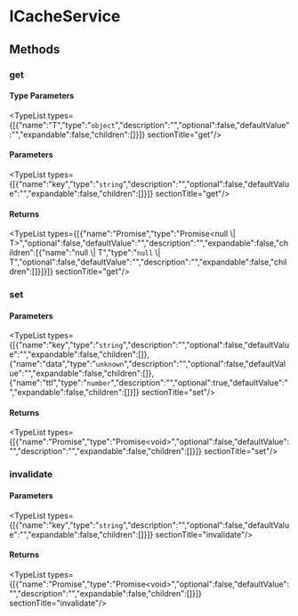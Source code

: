 
# ICacheService

## Methods

### get

#### Type Parameters

<TypeList types={[{"name":"T","type":"`object`","description":"","optional":false,"defaultValue":"","expandable":false,"children":[]}]}  sectionTitle="get"/>

#### Parameters

<TypeList types={[{"name":"key","type":"`string`","description":"","optional":false,"defaultValue":"","expandable":false,"children":[]}]}  sectionTitle="get"/>

#### Returns

<TypeList types={[{"name":"Promise","type":"Promise&#60;null \\| T&#62;","optional":false,"defaultValue":"","description":"","expandable":false,"children":[{"name":"null \\| T","type":"`null` \\| T","optional":false,"defaultValue":"","description":"","expandable":false,"children":[]}]}]}  sectionTitle="get"/>

### set

#### Parameters

<TypeList types={[{"name":"key","type":"`string`","description":"","optional":false,"defaultValue":"","expandable":false,"children":[]},{"name":"data","type":"`unknown`","description":"","optional":false,"defaultValue":"","expandable":false,"children":[]},{"name":"ttl","type":"`number`","description":"","optional":true,"defaultValue":"","expandable":false,"children":[]}]}  sectionTitle="set"/>

#### Returns

<TypeList types={[{"name":"Promise","type":"Promise&#60;void&#62;","optional":false,"defaultValue":"","description":"","expandable":false,"children":[]}]}  sectionTitle="set"/>

### invalidate

#### Parameters

<TypeList types={[{"name":"key","type":"`string`","description":"","optional":false,"defaultValue":"","expandable":false,"children":[]}]}  sectionTitle="invalidate"/>

#### Returns

<TypeList types={[{"name":"Promise","type":"Promise&#60;void&#62;","optional":false,"defaultValue":"","description":"","expandable":false,"children":[]}]}  sectionTitle="invalidate"/>
